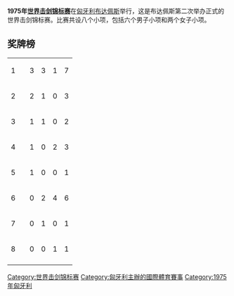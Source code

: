 '''1975年[[世界击剑锦标赛|世界击剑锦标赛]]'''在[[匈牙利|匈牙利]][[布达佩斯|布达佩斯]]举行，这是布达佩斯第二次举办正式的世界击剑锦标赛。比赛共设八个小项，包括六个男子小项和两个女子小项。

==奖牌榜==
{| {{RankedMedalTable}}
|-
| 1 ||align=left| {{URS}} || 3 || 3 || 1 || 7
|-
| 2 ||align=left| {{FRA}} || 2 || 1 || 0 || 3
|-
| 3 ||align=left| {{FRG}} || 1 || 1 || 0 || 2
|-
| 4 ||align=left| {{ROU}} || 1 || 0 || 2 || 3
|-
| 5 ||align=left| {{SWE}} || 1 || 0 || 0 || 1
|-
| 6 ||align=left| {{HUN}} || 0 || 2 || 4 || 6
|-
| 7 ||align=left| {{POL}} || 0 || 1 || 0 || 1
|-
| 8 ||align=left| {{ITA}} || 0 || 0 || 1 || 1
|-
|}

{{世界击剑锦标赛}}

[[Category:世界击剑锦标赛|Category:世界击剑锦标赛]]
[[Category:匈牙利主辦的國際體育賽事|Category:匈牙利主辦的國際體育賽事]]
[[Category:1975年匈牙利|Category:1975年匈牙利]]
